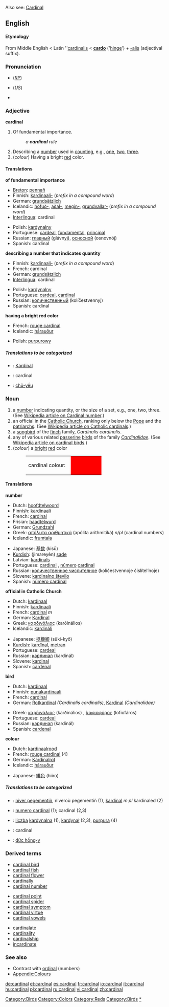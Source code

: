 Also see: [[Cardinal]]
==English==

====Etymology====
From Middle English < Latin ''[[cardinalis]] < '''[[cardo]]''' ('[[hinge]]') + [[-alis]] (adjectival suffix).

===Pronunciation===
*{{IPA|/ˈkɑːdɪnəl/}} (''[[RP]]'')
*{{IPA|/ˈkɑrdɪnəl/}} (''US'')
*{{audio|en-us-cardinal.ogg|Audio (US)}}

===Adjective===
'''cardinal'''

#Of fundamental importance.
#: ''a '''cardinal''' rule''
#Describing a [[number]] used in [[count]]ing, e.g., [[one]], [[two]], [[three]]. 
#(''colour'') Having a bright [[red]] color.

====Translations====
'''of fundamental importance'''
{{top}}
*[[Breton]]: [[pennañ]]
*Finnish: [[kardinaali-]] (''prefix in a compound word'')
*German: [[grundsätzlich]]
*Icelandic: [[höfuð-]], [[aðal-]], [[megin-]], [[grundvallar-]] (''prefix in a compound word'')
*[[Interlingua]]: cardinal
{{mid}}
*Polish: [[kardynalny]] {{m}}
*Portuguese: [[cardeal]], [[fundamental]], [[principal]]
*Russian: [[главный]] (glávnyj), [[осносной]] (osnovnój)
*Spanish: cardinal
{{bottom}}

'''describing a number that indicates quantity'''
{{top}}
*Finnish: [[kardinaali-]] (''prefix in a compound word'')
*French: cardinal
*German: [[grundsätzlich]]
*[[Interlingua]]: cardinal
{{mid}}
*Polish: [[kardynalny]] {{m}}
*Portuguese: [[cardeal]], [[#Portuguese|cardinal]]
*Russian: [[количественный]] (kolíčestvennyj)
*Spanish: cardinal
{{bottom}}

'''having a bright red color'''
{{top}}
*French: [[rouge cardinal]]
*Icelandic: [[hárauður]]
{{mid}}
*Polish: [[purpurowy]] {{m}}
{{bottom}}

=====Translations to be categorized=====
{{checktrans}}
*{{ttbc|Indonesian}}: [[Kardinal]]
*{{ttbc|Romanian}}: cardinal
*{{ttbc|Vietnamese}}: [[chủ-yếu]]

===Noun===
{{en-noun}}

#a [[number]] indicating quantity, or the size of a set, e.g., one, two, three. (See [[w:Cardinal_number|Wikipedia article on Cardinal number]].)
#an official in the [[w:Catholicism|Catholic Church]], ranking only below the [[w:Pope|Pope]] and the [[patriarch]]s. (See [[w:Cardinal_(Catholicism)|Wikipedia article on Catholic cardinals]].)
# a [[songbird]] of the [[finch]] family, ''Cardinalis cardinalis''.
# any of various related [[passerine]] [[bird]]s of the family ''[[Cardinalidae]]''. (See [[w:Cardinal_(bird)|Wikipedia article on cardinal birds]].)
#(''colour'') a [[bright]] [[red]] color
#:<table><tr><td>cardinal colour: &nbsp;</td><td bgcolor="#FF0000" width="80">&nbsp; </td></tr></table>

====Translations====
'''number'''
{{top}}
*Dutch: [[hoofdtelwoord]] {{n}}
*Finnish: [[kardinaali]]
*French: [[cardinal]] 
*Frisian: [[haadtelwurd]]
*German: [[Grundzahl]] {{f}}
*Greek: [[απόλυτα αριθμητικά]] (apólita arithmitiká) ''n/pl'' (cardinal numbers)
*Icelandic: [[frumtala]] {{f}}
{{mid}}
*Japanese: [[基数]] (kisū)
*[[Kurdish]]: (jimareyên) [[sade]] 
*Latvian: [[kardināls]]
*Portuguese: [[cardinal]] {{m}}, [[número]] [[cardinal]] {{m}}
*Russian: [[количественное числителное]] (kolíčestvennoje čislítel’noje) {{n}}
*Slovene: [[kardinalno število]] {{n}}
*Spanish: [[número cardinal]] {{m}}
{{bottom}}

'''official in Catholic Church'''
{{top}}
*Dutch: [[kardinaal]] {{m}}
*Finnish: [[kardinaali]]
*French: [[cardinal]] ''m''
*German: [[Kardinal]] {{m}}
*Greek: [[καρδινάλιος]] (karðinálios) {{m}}
*Icelandic: [[kardináli]] {{m}}
{{mid}}
*Japanese: [[枢機卿]] (sūki-kyō)
*[[Kurdish]]: [[kardînal]], [[metran]]
*Portuguese: [[cardeal]] {{m}}
*Russian: [[кардинал]] (kardinál) {{m}}
*Slovene: [[kardinal]] {{m}}
*Spanish: [[cardenal]] {{m}}
{{bottom}}

'''bird'''
{{top}}
*Dutch: [[kardinaal]] {{m}}
*Finnish: [[punakardinaali]]
*French: [[cardinal]] {{m}}
*German: [[Rotkardinal]] {{m}} ''(Cardinalis cardinalis)'', [[Kardinal]] {{m}} ''(Cardinalidae)''
{{mid}}
*Greek: [[καρδινάλιος]] (karðinálios) {{m}}, [[λοφιοφόρος]] (lofiofáros) {{m}}
*Portuguese: [[cardeal]] {{m}}
*Russian: [[кардинал]] (kardinál) {{m}}
*Spanish: [[cardenal]] {{m}}
{{bottom}}

'''colour'''
{{top}}
*Dutch: [[kardinaalrood]] {{n}}
*French: [[rouge cardinal]] (4)
*German: [[Kardinalrot]] {{n}}
*Icelandic: [[hárauður]] {{m}}
{{mid}}
*Japanese: [[緋色]] (hiiro)
{{bottom}}

=====Translations to be categorized=====
{{checktrans}}
<!--Remove this section once all of the translations below have been moved into the tables above.-->
*{{ttbc|Breton}}: [[niver pegementiñ]], niveroù pegementiñ {{p}} (1), [[kardinal]] ''m pl'' kardinaled (2)
*{{ttbc|Interlingua}}: [[numero cardinal]] (1); cardinal (2,3)
*{{ttbc|Polish}}: [[liczba]] [[kardynalna]] {{f}} (1), [[kardynał]] {{m}} (2,3), [[purpura]] {{f}} (4)
*{{ttbc|Romanian}}: cardinal
*{{ttbc|Vietnamese}}: [[đức hồng-y]]

[[Category:Birds]]

===Derived terms===
{{top3}}
*[[cardinal bird]]
*[[cardinal fish]]
*[[cardinal flower]]
*[[cardinally]]
*[[cardinal number]]
{{mid3}}
*[[cardinal point]]
*[[cardinal spider]]
*[[cardinal symptom]]
*[[cardinal virtue]]
*[[cardinal vowels]]
{{mid3}}
*[[cardinalate]]
*[[cardinality]]
*[[cardinalship]]
*[[incardinate]]
{{bottom}}

===See also===
*Contrast with [[ordinal]] (numbers)
*[[Wiktionary_Appendix:Colours|Appendix:Colours]]

[[Category:Colors]]
[[Category:Reds]]
[[Category:Birds]]
[[Category:Numbers|*]]

[[de:cardinal]]
[[et:cardinal]]
[[es:cardinal]]
[[fr:cardinal]]
[[io:cardinal]]
[[it:cardinal]]
[[hu:cardinal]]
[[pl:cardinal]]
[[ru:cardinal]]
[[vi:cardinal]]
[[zh:cardinal]]